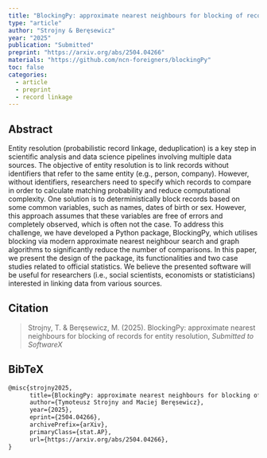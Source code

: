 ```yaml
---
title: "BlockingPy: approximate nearest neighbours for blocking of records for entity resolution"
type: "article"
author: "Strojny & Beręsewicz"
year: "2025"
publication: "Submitted"
preprint: "https://arxiv.org/abs/2504.04266"
materials: "https://github.com/ncn-foreigners/blockingPy"
toc: false
categories:
  - article
  - preprint
  - record linkage
---
```


## Abstract

Entity resolution (probabilistic record linkage, deduplication) is a key step in scientific analysis and data science pipelines involving multiple data sources. The objective of entity resolution is to link records without identifiers that refer to the same entity (e.g., person, company). However, without identifiers, researchers need to specify which records to compare in order to calculate matching probability and reduce computational complexity. One solution is to deterministically block records based on some common variables, such as names, dates of birth or sex. However, this approach assumes that these variables are free of errors and completely observed, which is often not the case. To address this challenge, we have developed a Python package, BlockingPy, which utilises blocking via modern approximate nearest neighbour search and graph algorithms to significantly reduce the number of comparisons. In this paper, we present the design of the package, its functionalities and two case studies related to official statistics. We believe the presented software will be useful for researchers (i.e., social scientists, economists or statisticians) interested in linking data from various sources.

## Citation

> Strojny, T. & Beręsewicz, M. (2025). BlockingPy: approximate nearest neighbours for blocking of records for entity resolution,
> *Submitted to SoftwareX*

## BibTeX

``` tex
@misc{strojny2025,
      title={BlockingPy: approximate nearest neighbours for blocking of records for entity resolution}, 
      author={Tymoteusz Strojny and Maciej Beręsewicz},
      year={2025},
      eprint={2504.04266},
      archivePrefix={arXiv},
      primaryClass={stat.AP},
      url={https://arxiv.org/abs/2504.04266}, 
}
```
